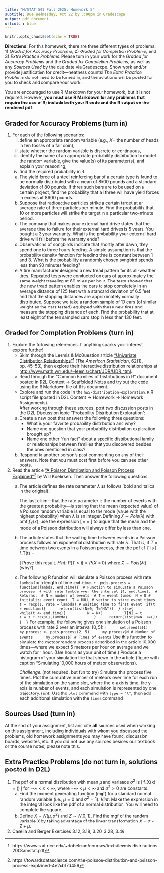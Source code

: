 ```yaml
---
title: "M/STAT 501 Fall 2025: Homework 5"
subtitle: Due Wednesday, Oct 22 by 5:00pm in Gradescope
output: pdf_document
urlcolor: blue
---
```


<!-- Material covered: Sections 3.1-3.6 -->

```r
knitr::opts_chunk$set(echo = TRUE)
```

**Directions**: For this homework, there are three different types of problems: 1) _Graded for Accuracy Problems_, 2) _Graded for Completion Problems_, and 3) _Extra Practice Problems_. Please turn in your work for the _Graded for Accuracy Problems_ and the _Graded for Completion Problems_, as well as any _Sources Used_ by the due date via Gradescope. Show work and/or provide justification for credit---neatness counts! _The Extra Practice Problems_ do not need to be turned in, and the solutions will be posted for you to check and compare your work.

You are encouraged to use R Markdown for your homework, but it is not required. However, **you must use R Markdown for any problems that require the use of R; include both your R code and the R output on the rendered pdf**.

## Graded for Accuracy Problems (turn in)

1. For each of the following scenarios:  
    (i) define an appropriate random variable (e.g., $X =$ the number of heads in ten tosses of a fair coin),
    (ii) state whether the random variable is discrete or continuous,
    (iii) identify the name of an appropriate probability distribution to model the random variable, give the value(s) of its parameter(s), and explain your reasoning,
    (iv) find the required probability in R.  
    a. The yield force of a steel reinforcing bar of a certain type is found to be normally distributed with a mean of 8500 pounds and a standard deviation of 80 pounds. If three such bars are to be used on a certain project, find the probability that all three will have yield forces in excess of 8600 pounds.    
    b. Suppose that radioactive particles strike a certain target at an average rate of three particles per minute. Find the probability that 10 or more particles will strike the target in a particular two-minute period.    
    c. The company that makes your external hard drive states that the average time to failure for their external hard drives is 5 years. You bought a 3 year warranty. What is the probability your external hard drive will fail before the warranty ends?    
    d. Observations of songbirds indicate that shortly after dawn, they spend one to three hours feeding. A simple assumption is that the probability density function for feeding time is constant between 1 and 3. What is the probability a randomly chosen songbird spends less than 90 minutes feeding?    
    e. A tire manufacturer designed a new tread pattern for its all-weather tires. Repeated tests were conducted on cars of approximately the same weight traveling at 60 miles per hour. The tests showed that the new tread pattern enables the cars to stop completely in an average distance of 125 feet with a standard deviation of 6.5 feet and that the stopping distances are approximately normally distributed. 
Suppose we take a random sample of 10 cars (of similar weight as the cars tested) equipped with these new tires and measure the stopping distance of each. Find the probability that at least eight of the ten sampled cars stop in less than 130 feet.


## Graded for Completion Problems (turn in)

1. Explore the following references. If anything sparks your interest, explore further!    
    * Skim through the Leemis & McQuestion article ["Univariate Distribution Relationships"](https://www.stat.rice.edu/~dobelman/courses/texts/leemis.distributions.2008amstat.pdf)^[https://www.stat.rice.edu/~dobelman/courses/texts/leemis.distributions.2008amstat.pdf] (_The American Statistician_, 62(1), pp.\ 45--53), then explore their interactive distribution relationships at [http://www.math.wm.edu/~leemis/chart/UDR/UDR.html](http://www.math.wm.edu/~leemis/chart/UDR/UDR.html).  
    * Read through the "Common Families of Distributions in R" document posted in D2L Content $\rightarrow$ Scaffolded Notes and try out the code using the R Markdown file of this document.  
    * Explore and run the code in the `hw5-distribution-exploration.R` R script file (posted in D2L Content $\rightarrow$ Homework $\rightarrow$ Homework Assignments).  
    After working through these sources, post two discussion posts in the D2L Discussion topic "Probability Distribution Exploration":  
    a. Create a new post that answers the following three questions:    
        * What is your favorite probability distribution and why?
        * Name one question that your probability distribution exploration brought up?
        * Name one other "fun fact" about a specific distributional family or relationships between families that you discovered besides the ones mentioned in class?  
    b. Respond to another person's post commenting on any of their answers. Note that you must post first before you can see other posts.
\vspace{2mm}
2. Read the article ["A Poisson Distribution and Poisson Process Explained"](https://towardsdatascience.com/the-poisson-distribution-and-poisson-process-explained-4e2cb17d459)^[https://towardsdatascience.com/the-poisson-distribution-and-poisson-process-explained-4e2cb17d459] by Will Koehrsen. Then answer the following questions.  
    a. The article defines the rate parameter $\lambda$ as follows (bold and italics in the original):
    \vspace{2mm}
    \begin{quote}
    The most likely number of events in the interval for each curve is 
    the \textbf{rate parameter}. This makes sense because the 
    \textit{rate parameter is the expected number of events in the interval}
    and therefore when it’s an integer, 
    \textit{the rate parameter will be the number of events with the greatest probability}.
    \end{quote}
    \vspace{2mm}
        The last claim---that the rate parameter is the number of events with the greatest probability---is stating that the mean (expected value) of a Poisson random variable is equal to the mode (value with the highest probability) when $\lambda$ is an integer. Defining $X\sim Pois(\lambda)$ with pmf $f_X(x)$, use the expression
    \[
    \frac{f_X(x)}{f_X(x-1)} = \frac{e^{-\lambda} \frac{\lambda^x}{x!}}{e^{-\lambda}\frac{\lambda^{x-1}}{(x-1)!}} = \frac{\lambda}{x} 
    \]
    to argue that the mean and the mode of a Poisson distribution will always differ by less than one.  
    b. The article states that the waiting time between events in a Poisson process follows an exponential distribution with rate $\lambda$. That is, if $T$ = time between two events in a Poisson process, then the pdf of $T$ is
    \[
    f_T(t) = \begin{cases}\begin{array}{lc}
    \lambda e^{-\lambda t} & x \geq 0 \\
    0 & x < 0
    \end{array}\end{cases}
    \]
    Prove this result. _Hint:_ $P(T > t) = P(X = 0)$ where $X\sim Pois(\lambda t)$ (why?).  \newpage
    c. The following R function will simulate a Poisson process with rate `lambda` for a length of time `end.time`.
        ```r
    pois.process = function(lambda, end.time){
	# Function to simulate a Poisson process
	# with rate lambda over the interval [0, end.time].
    # Returns:
	# N = number of events
	# T = event times
	N = 0 # initialize event count
	T = NULL # vector to store event times
	t = rexp(1, rate = lambda) # waiting time to first event
	if(t > end.time){
	    return(list(N=0, T="NA"))
	} else{
	    while(t <= end.time){
		    N = N+1
		    T[N] = t
		    t = t + rexp(1,lambda)	
	        }
	    return(list(N=N, T=T))
	}
    }
        ```
    For example, the following gives one simulation of a Poisson process with rate 2 over an interval $[0,5]$:
        ```r
        set.seed(501)
        my.process <- pois.process(2, 5)
        my.process$N # Number of events
        my.process$T # Times of events
        ```
    Use this function to simulate the meteor random process described in the article 10,000 times---where we expect 5 meteors per hour on average and we watch for 1 hour. (Use hours as your unit of time.) Produce a histogram of your simulation like that shown in the article (figure with caption "Simulating 10,000 hours of meteor observations).  
    
        _Challenge:_ (not required, but fun to try) Simulate this process five times. Plot the cumulative number of meteors over time for each run of the simulation on the same plot, where the x-axis is time, the y-axis is number of events, and each simulation is represented by one trajectory. _Hint_: Use the `plot` command with `type = "l"`, then add each additional simulation with the `lines` command.
    
       
## Sources Used (turn in)

At the end of your assignment, list and cite **all** sources used when working on this assignment, including individuals with whom you discussed the problems, old homework assignments you may have found, discussion boards, websites, etc.
If you did not use any sources besides our textbook or the course notes, please note this.



## Extra Practice Problems (do not turn in, solutions posted in D2L)

1. The pdf of a normal distribution with mean $\mu$ and variance $\sigma^2$ is
\[
f_X(x) = \frac{1}{\sqrt{2\pi\sigma^2}}\exp\left(\frac{-(x-\mu)^2}{2\sigma^2}\right)
\]
for $-\infty < x < \infty$, where $-\infty < \mu < \infty$ and $\sigma^2 > 0$ are constants.  
    a. Find the moment generating function (mgf) for a standard normal random variable (i.e., $\mu = 0$ and $\sigma^2 = 1$). _Hint_: Make the expression in the integral look like the pdf of a normal distribution. You will need to complete the square.
    b. Define $X \sim N(\mu, \sigma^2)$ and $Z \sim N(0, 1)$. Find the mgf of the random variable $X$ by taking advantage of the linear transformation $X = \sigma\times Z + \mu$.
\vspace{2mm}
2. Casella and Berger Exercises 3.12, 3.18, 3.20, 3.28, 3.46